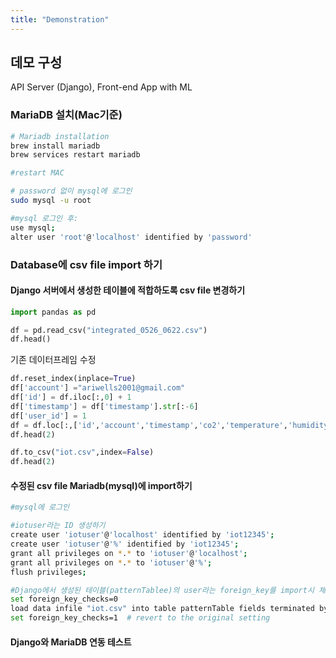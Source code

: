 ```yaml
---
title: "Demonstration"
---
```


## 데모 구성

API Server (Django), Front-end App with ML

### MariaDB 설치(Mac기준)

```bash
# Mariadb installation
brew install mariadb
brew services restart mariadb

#restart MAC

# password 없이 mysql에 로그인
sudo mysql -u root

#mysql 로그인 후:
use mysql;
alter user 'root'@'localhost' identified by 'password'
```

### Database에 csv file import 하기

#### Django 서버에서 생성한 테이블에 적합하도록 csv file 변경하기

```python

import pandas as pd

df = pd.read_csv("integrated_0526_0622.csv")
df.head()

```

기존 데이터프레임 수정

```python
df.reset_index(inplace=True)
df['account'] ="ariwells2001@gmail.com"
df['id'] = df.iloc[:,0] + 1
df['timestamp'] = df['timestamp'].str[:-6]
df['user_id'] = 1
df = df.loc[:,['id','account','timestamp','co2','temperature','humidity','door','motion','fp2','occupancy','user_id']]
df.head(2)
```

```python
df.to_csv("iot.csv",index=False)
df.head(2)
```

#### 수정된 csv file Mariadb(mysql)에 import하기

```bash
#mysql에 로그인

#iotuser라는 ID 생성하기
create user 'iotuser'@'localhost' identified by 'iot12345';
create user 'iotuser'@'%' identified by 'iot12345';
grant all privileges on *.* to 'iotuser'@'localhost';
grant all privileges on *.* to 'iotuser'@'%';
flush privileges;

#Django에서 생성된 테이블(patternTablee)의 user라는 foreign_key를 import시 체크하지 않도록 설정
set foreign_key_checks=0
load data infile "iot.csv" into table patternTable fields terminated by ',' ignore 1 rows;
set foreign_key_checks=1  # revert to the original setting

```

#### Django와 MariaDB 연동 테스트

```python

```
